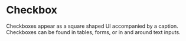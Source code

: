 
<Meta title="MUI Components/Forms/Checkbox" anchor />

# Checkbox

Checkboxes appear as a square shaped UI accompanied by a caption. Checkboxes can be found in tables, forms, or in and around text inputs.

<Canvas>
  <Story of={CheckboxStories.Default} />
</Canvas>
